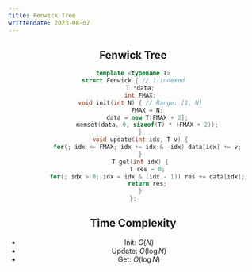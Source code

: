 ```yaml
---
title: Fenwick Tree
writtendate: 2023-08-07
---
```


<Header />


## Fenwick Tree

```cpp
template <typename T>
struct Fenwick { // 1-indexed
    T *data;
    int FMAX;
    void init(int N) { // Range: [1, N]
        FMAX = N;
        data = new T[FMAX + 2];
        memset(data, 0, sizeof(T) * (FMAX + 2));
    }
    void update(int idx, T v) {
        for(; idx <= FMAX; idx += idx & -idx) data[idx] += v;
    }
    T get(int idx) {
        T res = 0;
        for(; idx > 0; idx = idx & (idx - 1)) res += data[idx];
        return res;
    }
};

```

## Time Complexity

- Init: $O(N)$
- Update: $O(\log N)$
- Get: $O(\log N)$

<Comment />
